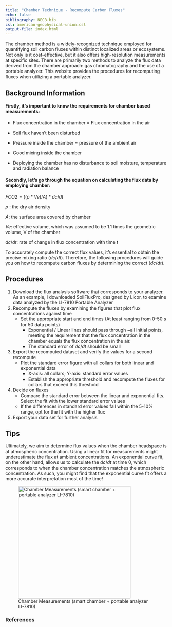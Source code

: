 ```yaml
---
title: "Chamber Technique - Recompute Carbon Fluxes"
echo: false
bibliography: NECB.bib
csl: american-geophysical-union.csl
output-file: index.html
---
```


The chamber method is a widely-recognized technique employed for quantifying soil carbon fluxes within distinct localized areas or ecosystems. Not only is it cost-effective, but it also offers high-resolution measurements at specific sites. There are primarily two methods to analyze the flux data derived from the chamber approach: gas chromatography and the use of a portable analyzer. This website provides the procedures for recomputing fluxes when utilizing a portable analyzer.

## Background Information

#### Firstly, it's important to know the requirements for chamber based measurements:

-   Flux concentration in the chamber = Flux concentration in the air

-   Soil flux haven't been disturbed

-   Pressure inside the chamber = pressure of the ambient air

-   Good mixing inside the chamber

-   Deploying the chamber has no disturbance to soil moisture, temperature and radiation balance

#### **Secondly,** let's go through the equation on calculating the flux data by employing chamber:

$FCO2 = ((\rho* Ve)/A) * dc/dt$

$\rho$ : the dry air density

$A$: the surface area covered by chamber

$Ve$: effective volume, which was assumed to be 1.1 times the geometric volume, V of the chamber

$dc/dt$: rate of change in flux concentration with time t

To accurately compute the correct flux values, it's essential to obtain the precise mixing ratio ($dc/dt$). Therefore, the following procedures will guide you on how to recompute carbon fluxes by determining the correct ($dc/dt$)​.

## Procedures

1.  Download the flux analysis software that corresponds to your analyzer. As an example, I downloaded SoilFluxPro, designed by Licor, to examine data analyzed by the LI-7810 Portable Analyzer
2.  Recompute the fluxes by examining the figures that plot flux concentrations against time
    -   Set the appropriate start and end times (At least ranging from 0-50 s for 50 data points)
        -   Exponential / Linear lines should pass through \~all initial points, meeting the requirement that the flux concentration in the chamber equals the flux concentration in the air.
        -   The standard error of $dc/dt$ should be small
3.  Export the recomputed dataset and verify the values for a second recompute
    -   Plot the standard error figure with all collars for both linear and exponential data
        -   X-axis: all collars; Y-axis: standard error values
        -   Establish the appropriate threshold and recompute the fluxes for collars that exceed this threshold
4.  Decide on fluxes
    -   Compare the standard error between the linear and exponential fits. Select the fit with the lower standard error values
    -   If the differences in standard error values fall within the 5-10% range, opt for the fit with the higher flux
5.  Export your data set for further analysis

## Tips

Ultimately, we aim to determine flux values when the chamber headspace is at atmospheric concentration. Using a linear fit for measurements might underestimate the flux at ambient concentrations. An exponential curve fit, on the other hand, allows us to calculate the $dc/dt$ at time 0, which corresponds to when the chamber concentration matches the atmospheric concentration. As such, you might find that the exponential curve fit offers a more accurate interpretation most of the time!

![Chamber Measurements (smart chamber + portable analyzer LI-7810)](images/fluxesmeasurements%20copy.jpg){#fig-grazing width="350"}

### References

::: {#refs}
:::

